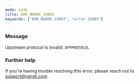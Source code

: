 ```yaml
---
mode: wide
title: ERR_NGROK_15003
keywords: ["ERR_NGROK_15003", "error 15003"]
---
```


### Message

Upstream protocol is invalid: `APPPROTOCOL`

### Further help

If you're having trouble resolving this error, please reach out to [support@ngrok.com](mailto:support@ngrok.com?subject=Help%20with%20ERR_NGROK_15003)

